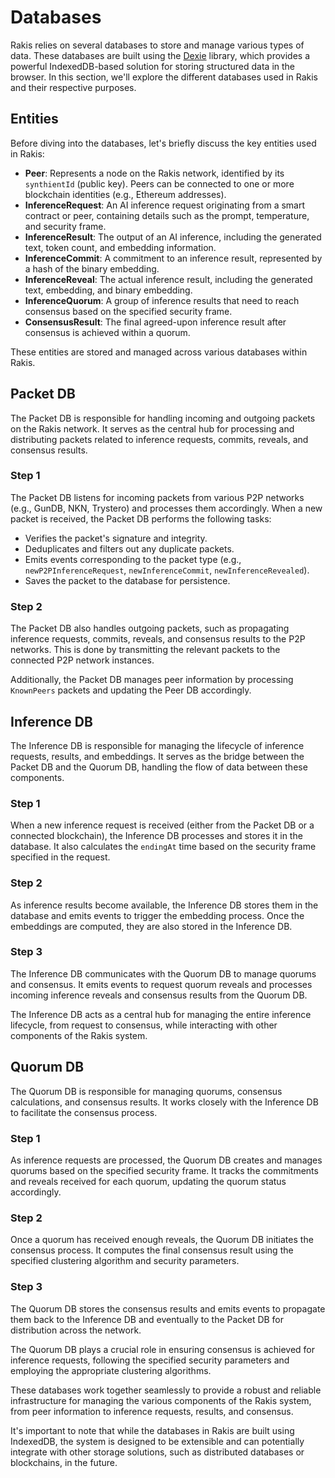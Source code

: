 
# Databases

Rakis relies on several databases to store and manage various types of data. These databases are built using the [Dexie](https://dexie.org/) library, which provides a powerful IndexedDB-based solution for storing structured data in the browser. In this section, we'll explore the different databases used in Rakis and their respective purposes.

## Entities

Before diving into the databases, let's briefly discuss the key entities used in Rakis:

- **Peer**: Represents a node on the Rakis network, identified by its `synthientId` (public key). Peers can be connected to one or more blockchain identities (e.g., Ethereum addresses).
- **InferenceRequest**: An AI inference request originating from a smart contract or peer, containing details such as the prompt, temperature, and security frame.
- **InferenceResult**: The output of an AI inference, including the generated text, token count, and embedding information.
- **InferenceCommit**: A commitment to an inference result, represented by a hash of the binary embedding.
- **InferenceReveal**: The actual inference result, including the generated text, embedding, and binary embedding.
- **InferenceQuorum**: A group of inference results that need to reach consensus based on the specified security frame.
- **ConsensusResult**: The final agreed-upon inference result after consensus is achieved within a quorum.

These entities are stored and managed across various databases within Rakis.

## Packet DB

The Packet DB is responsible for handling incoming and outgoing packets on the Rakis network. It serves as the central hub for processing and distributing packets related to inference requests, commits, reveals, and consensus results.

<Steps>

### Step 1

The Packet DB listens for incoming packets from various P2P networks (e.g., GunDB, NKN, Trystero) and processes them accordingly. When a new packet is received, the Packet DB performs the following tasks:

- Verifies the packet's signature and integrity.
- Deduplicates and filters out any duplicate packets.
- Emits events corresponding to the packet type (e.g., `newP2PInferenceRequest`, `newInferenceCommit`, `newInferenceRevealed`).
- Saves the packet to the database for persistence.

### Step 2

The Packet DB also handles outgoing packets, such as propagating inference requests, commits, reveals, and consensus results to the P2P networks. This is done by transmitting the relevant packets to the connected P2P network instances.

</Steps>

Additionally, the Packet DB manages peer information by processing `KnownPeers` packets and updating the Peer DB accordingly.

## Inference DB

The Inference DB is responsible for managing the lifecycle of inference requests, results, and embeddings. It serves as the bridge between the Packet DB and the Quorum DB, handling the flow of data between these components.

<Steps>

### Step 1

When a new inference request is received (either from the Packet DB or a connected blockchain), the Inference DB processes and stores it in the database. It also calculates the `endingAt` time based on the security frame specified in the request.

### Step 2

As inference results become available, the Inference DB stores them in the database and emits events to trigger the embedding process. Once the embeddings are computed, they are also stored in the Inference DB.

### Step 3

The Inference DB communicates with the Quorum DB to manage quorums and consensus. It emits events to request quorum reveals and processes incoming inference reveals and consensus results from the Quorum DB.

</Steps>

The Inference DB acts as a central hub for managing the entire inference lifecycle, from request to consensus, while interacting with other components of the Rakis system.

## Quorum DB

The Quorum DB is responsible for managing quorums, consensus calculations, and consensus results. It works closely with the Inference DB to facilitate the consensus process.

<Steps>

### Step 1

As inference requests are processed, the Quorum DB creates and manages quorums based on the specified security frame. It tracks the commitments and reveals received for each quorum, updating the quorum status accordingly.

### Step 2

Once a quorum has received enough reveals, the Quorum DB initiates the consensus process. It computes the final consensus result using the specified clustering algorithm and security parameters.

### Step 3

The Quorum DB stores the consensus results and emits events to propagate them back to the Inference DB and eventually to the Packet DB for distribution across the network.

</Steps>

The Quorum DB plays a crucial role in ensuring consensus is achieved for inference requests, following the specified security parameters and employing the appropriate clustering algorithms.

These databases work together seamlessly to provide a robust and reliable infrastructure for managing the various components of the Rakis system, from peer information to inference requests, results, and consensus.

<Callout emoji="💡">
It's important to note that while the databases in Rakis are built using IndexedDB, the system is designed to be extensible and can potentially integrate with other storage solutions, such as distributed databases or blockchains, in the future.
</Callout>